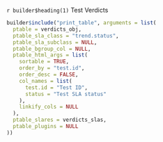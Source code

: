 
`r builder$heading(1)` Test Verdicts

```r
builder$include("print_table", arguments = list(
  ptable = verdicts_obj,
  ptable_sla_class = "trend.status",
  ptable_sla_subclass = NULL,
  ptable_bgroup_col = NULL,
  ptable_html_args = list(
    sortable = TRUE,
    order_by = "test.id",
    order_desc = FALSE,
    col_names = list(
      test.id = "Test ID",
      status = "Test SLA status"
    ),
    linkify_cols = NULL
  ),
  ptable_slares = verdicts_slas,
  ptable_plugins = NULL
))
```

